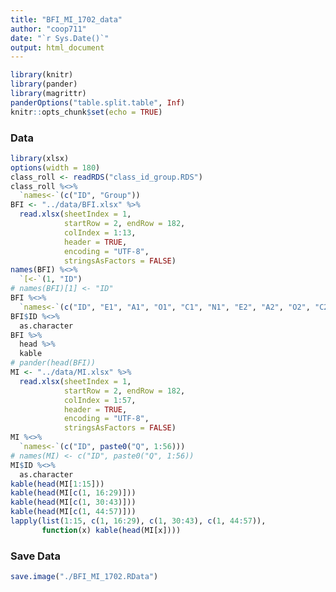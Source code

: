 ```yaml
---
title: "BFI_MI_1702_data"
author: "coop711"
date: "`r Sys.Date()`"
output: html_document
---
```


```r
library(knitr)
library(pander)
library(magrittr)
panderOptions("table.split.table", Inf)
knitr::opts_chunk$set(echo = TRUE)
```

### Data

```r
library(xlsx)
options(width = 180)
class_roll <- readRDS("class_id_group.RDS")
class_roll %<>%
  `names<-`(c("ID", "Group"))
BFI <- "../data/BFI.xlsx" %>% 
  read.xlsx(sheetIndex = 1, 
            startRow = 2, endRow = 182, 
            colIndex = 1:13, 
            header = TRUE, 
            encoding = "UTF-8",
            stringsAsFactors = FALSE)
names(BFI) %<>%
  `[<-`(1, "ID")
# names(BFI)[1] <- "ID"
BFI %<>%
  `names<-`(c("ID", "E1", "A1", "O1", "C1", "N1", "E2", "A2", "O2", "C2", "N2", "O3", "A3"))
BFI$ID %<>%
  as.character
BFI %>% 
  head %>%
  kable
# pander(head(BFI))
MI <- "../data/MI.xlsx" %>%
  read.xlsx(sheetIndex = 1, 
            startRow = 2, endRow = 182, 
            colIndex = 1:57, 
            header = TRUE, 
            encoding = "UTF-8",
            stringsAsFactors = FALSE)
MI %<>%
  `names<-`(c("ID", paste0("Q", 1:56)))
# names(MI) <- c("ID", paste0("Q", 1:56))
MI$ID %<>% 
  as.character
kable(head(MI[1:15]))
kable(head(MI[c(1, 16:29)]))
kable(head(MI[c(1, 30:43)]))
kable(head(MI[c(1, 44:57)]))
lapply(list(1:15, c(1, 16:29), c(1, 30:43), c(1, 44:57)), 
       function(x) kable(head(MI[x])))
```

### Save Data

```r
save.image("./BFI_MI_1702.RData")
```

